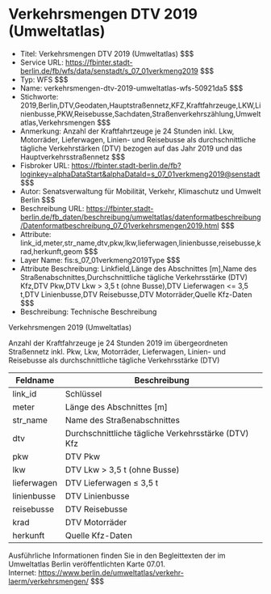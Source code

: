 # Verkehrsmengen DTV 2019 (Umweltatlas)
- Titel: Verkehrsmengen DTV 2019 (Umweltatlas) $$$
- Service URL: https://fbinter.stadt-berlin.de/fb/wfs/data/senstadt/s_07_01verkmeng2019 $$$
- Typ: WFS $$$
- Name: verkehrsmengen-dtv-2019-umweltatlas-wfs-50921da5 $$$
- Stichworte: 2019,Berlin,DTV,Geodaten,Hauptstraßennetz,KFZ,Kraftfahrzeuge,LKW,Linienbusse,PKW,Reisebusse,Sachdaten,Straßenverkehrszählung,Umweltatlas,Verkehrsmengen $$$
- Anmerkung: Anzahl der Kraftfahrtzeuge je 24 Stunden inkl. Lkw, Motorräder, Lieferwagen, Linien- und Reisebusse als durchschnittliche tägliche Verkehrstärken (DTV) bezogen auf das Jahr 2019 und das Hauptverkehrsstraßennetz $$$
- Fisbroker URL: https://fbinter.stadt-berlin.de/fb?loginkey=alphaDataStart&alphaDataId=s_07_01verkmeng2019@senstadt $$$
- Autor: Senatsverwaltung für Mobilität, Verkehr, Klimaschutz und Umwelt Berlin $$$
- Beschreibung URL: https://fbinter.stadt-berlin.de/fb_daten/beschreibung/umweltatlas/datenformatbeschreibung/Datenformatbeschreibung_07_01verkehrsmengen2019.html $$$
- Attribute: link_id,meter,str_name,dtv,pkw,lkw,lieferwagen,linienbusse,reisebusse,krad,herkunft,geom $$$
- Layer Name: fis:s_07_01verkmeng2019Type $$$
- Attribute Beschreibung: Linkfield,Länge des Abschnittes [m],Name des Straßenabschnittes,Durchschnittliche tägliche Verkehrsstärke (DTV) Kfz,DTV Pkw,DTV Lkw > 3,5 t (ohne Busse),DTV Lieferwagen <= 3,5 t,DTV Linienbusse,DTV Reisebusse,DTV Motorräder,Quelle Kfz-Daten $$$
- Beschreibung: Technische Beschreibung 

Verkehrsmengen 2019 (Umweltatlas)  

Anzahl der Kraftfahrzeuge je 24 Stunden 2019 im übergeordneten Straßennetz inkl. Pkw, Lkw, Motorräder, Lieferwagen, Linien- und Reisebusse als durchschnittliche tägliche Verkehrsstärke (DTV)

| Feldname    | Beschreibung                                        |
| ----------- | --------------------------------------------------- |
| link\_id    | Schlüssel                                           |
| meter       | Länge des Abschnittes \[m\]                         |
| str\_name   | Name des Straßenabschnittes                         |
| dtv         | Durchschnittliche tägliche Verkehrsstärke (DTV) Kfz |
| pkw         | DTV Pkw                                             |
| lkw         | DTV Lkw > 3,5 t (ohne Busse)                        |
| lieferwagen | DTV Lieferwagen ≤ 3,5 t                             |
| linienbusse | DTV Linienbusse                                     |
| reisebusse  | DTV Reisebusse                                      |
| krad        | DTV Motorräder                                      |
| herkunft    | Quelle Kfz-Daten                                    |

Ausführliche Informationen finden Sie in den Begleittexten der im Umweltatlas Berlin veröffentlichten Karte 07.01.  
Internet: https://www.berlin.de/umweltatlas/verkehr-laerm/verkehrsmengen/ $$$
